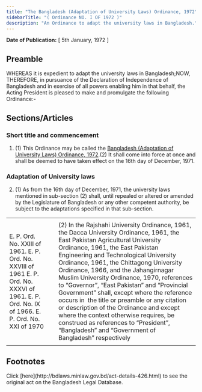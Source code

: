 ```yaml
---
title: "The Bangladesh (Adaptation of University Laws) Ordinance, 1972"
sidebarTitle: "( Ordinance NO. I OF 1972 )"
description: "An Ordinance to adapt the university laws in Bangladesh."
---
```


**Date of Publication:** [ 5th January, 1972 ]

## Preamble

WHEREAS it is expedient to adapt the university laws in Bangladesh;NOW, THEREFORE, in pursuance of the Declaration of Independence of Bangladesh and in exercise of all powers enabling him in that behalf, the Acting President is pleased to make and promulgate the following Ordinance:-

## Sections/Articles

### Short title and commencement

1. (1) This Ordinance may be called the [Bangladesh (Adaptation of University Laws) Ordinance, 1972](/act-426.html "Bangladesh (Adaptation of University Laws) Ordinance, 1972").(2) It shall come into force at once and shall be deemed to have taken effect on the 16th day of December, 1971.

### Adaptation of University laws

2. (1) As from the 16th day of December, 1971, the university laws mentioned in sub-section (2) shall, until repealed or altered or amended by the Legislature of Bangladesh or any other competent authority, be subject to the adaptations specified in that sub-section.

|                                                                                                                                                 |     |                                                                                                                                                                                                                                                                                                                                                                                                                                                                                                                                                                                                                                                                                |
| ----------------------------------------------------------------------------------------------------------------------------------------------- | --- | ------------------------------------------------------------------------------------------------------------------------------------------------------------------------------------------------------------------------------------------------------------------------------------------------------------------------------------------------------------------------------------------------------------------------------------------------------------------------------------------------------------------------------------------------------------------------------------------------------------------------------------------------------------------------------ |
|                                                                                                                                                 |     |                                                                                                                                                                                                                                                                                                                                                                                                                                                                                                                                                                                                                                                                                |
| E. P. Ord. No. XXIII of 1961. E. P. Ord. No. XXVIII of 1961 E. P. Ord. No. XXXVI of 1961. E. P. Ord. No. IX of 1966. E. P. Ord. No. XXI of 1970 |     | (2) In the Rajshahi University Ordinance, 1961, the Dacca University Ordinance, 1961, the East Pakistan Agricultural University Ordinance, 1961, the East Pakistan Engineering and Technological University Ordinance, 1961, the Chittagong University Ordinance, 1966, and the Jahangirnagar Muslim University Ordinance, 1970, references to “Governor”, “East Pakistan” and “Provincial Government” shall, except where the reference occurs in  the title or preamble or any citation or description of the Ordinance and except where the context otherwise requires, be construed as references to “President”, “Bangladesh” and “Government of Bangladesh” respectively |
|                                                                                                                                                 |     |                                                                                                                                                                                                                                                                                                                                                                                                                                                                                                                                                                                                                                                                                |

## Footnotes

<Note>
  Click [here](http://bdlaws.minlaw.gov.bd/act-details-426.html) to see the original act on the Bangladesh Legal Database.
</Note>
